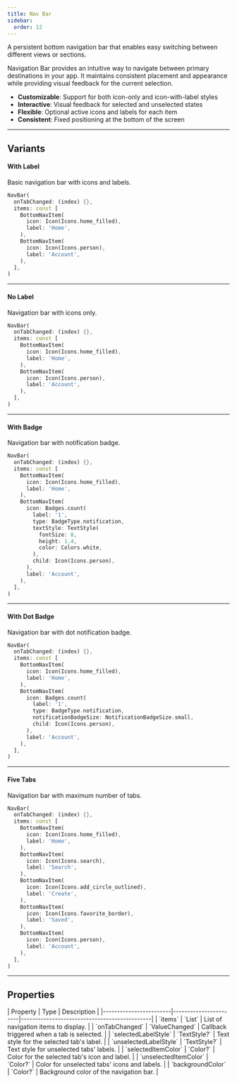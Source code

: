 ```yaml
---
title: Nav Bar
sidebar:
  order: 12
---
```



A persistent bottom navigation bar that enables easy switching between different views or sections.

Navigation Bar provides an intuitive way to navigate between primary destinations in your app. It maintains consistent placement and appearance while providing visual feedback for the current selection.

- **Customizable**: Support for both icon-only and icon-with-label styles
- **Interactive**: Visual feedback for selected and unselected states
- **Flexible**: Optional active icons and labels for each item
- **Consistent**: Fixed positioning at the bottom of the screen

---

## Variants

#### With Label

Basic navigation bar with icons and labels.

<Preview src="nav-bar?style=withLabel">

```dart
NavBar(
  onTabChanged: (index) {},
  items: const [
    BottomNavItem(
      icon: Icon(Icons.home_filled),
      label: 'Home',
    ),
    BottomNavItem(
      icon: Icon(Icons.person),
      label: 'Account',
    ),
  ],
)
```

</Preview>

---

#### No Label

Navigation bar with icons only.

<Preview src="nav-bar?style=noLabel">

```dart
NavBar(
  onTabChanged: (index) {},
  items: const [
    BottomNavItem(
      icon: Icon(Icons.home_filled),
      label: 'Home',
    ),
    BottomNavItem(
      icon: Icon(Icons.person),
      label: 'Account',
    ),
  ],
)
```

</Preview>

---

#### With Badge

Navigation bar with notification badge.

<Preview src="nav-bar?style=badge">

```dart
NavBar(
  onTabChanged: (index) {},
  items: const [
    BottomNavItem(
      icon: Icon(Icons.home_filled),
      label: 'Home',
    ),
    BottomNavItem(
      icon: Badges.count(
        label: '1',
        type: BadgeType.notification,
        textStyle: TextStyle(
          fontSize: 8,
          height: 1.4,
          color: Colors.white,
        ),
        child: Icon(Icons.person),
      ),
      label: 'Account',
    ),
  ],
)
```

</Preview>

---

#### With Dot Badge

Navigation bar with dot notification badge.

<Preview src="nav-bar?style=dotBadge">

```dart
NavBar(
  onTabChanged: (index) {},
  items: const [
    BottomNavItem(
      icon: Icon(Icons.home_filled),
      label: 'Home',
    ),
    BottomNavItem(
      icon: Badges.count(
        label: '1',
        type: BadgeType.notification,
        notificationBadgeSize: NotificationBadgeSize.small,
        child: Icon(Icons.person),
      ),
      label: 'Account',
    ),
  ],
)
```

</Preview>

---

#### Five Tabs

Navigation bar with maximum number of tabs.

<Preview src="nav-bar?style=fiveTabs">

```dart
NavBar(
  onTabChanged: (index) {},
  items: const [
    BottomNavItem(
      icon: Icon(Icons.home_filled),
      label: 'Home',
    ),
    BottomNavItem(
      icon: Icon(Icons.search),
      label: 'Search',
    ),
    BottomNavItem(
      icon: Icon(Icons.add_circle_outlined),
      label: 'Create',
    ),
    BottomNavItem(
      icon: Icon(Icons.favorite_border),
      label: 'Saved',
    ),
    BottomNavItem(
      icon: Icon(Icons.person),
      label: 'Account',
    ),
  ],
)
```

</Preview>

---

## Properties

<div class="docs-table">
| Property               | Type                  | Description                                  |
|------------------------|-----------------------|----------------------------------------------|
| `items`                | `List<BottomNavItem>` | List of navigation items to display.         |
| `onTabChanged`         | `ValueChanged<int>`   | Callback triggered when a tab is selected.   |
| `selectedLabelStyle`   | `TextStyle?`          | Text style for the selected tab's label.     |
| `unselectedLabelStyle` | `TextStyle?`          | Text style for unselected tabs' labels.      |
| `selectedItemColor`    | `Color?`              | Color for the selected tab's icon and label. |
| `unselectedItemColor`  | `Color?`              | Color for unselected tabs' icons and labels. |
| `backgroundColor`      | `Color?`              | Background color of the navigation bar.      |
</div>
